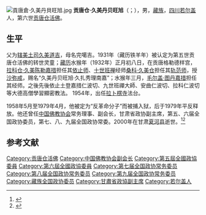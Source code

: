 [[File:貢唐倉·久美丹貝旺旭.jpg|thumb]]
'''贡唐仓·久美丹贝旺旭'''（{{bo|z=གུང་ཐང་ཚང་འཇིགས་མེད་བསྟན་པའི་དབང་ཕྱུག་|w=gung thang tshang 'jigs med bstan pa'i dbang phyug}}；{{bd|1926年|2月|2000年|3月1日}}），男，[[藏族|藏族]]，[[四川|四川]][[若尔盖|若尔盖]]人，第六世[[贡唐仓活佛|贡唐仓活佛]]。

== 生平 ==
父为[[辖美土司|辖美土司]][[久美道吉|久美道吉]]，母名完噶吉。1931年（藏历铁羊年）被认定为第五世贡唐仓活佛的转世灵童；[[藏历|藏历]]水猴年（1932年）正月初八日，在贡唐格勒德样宫，[[拉科仓·久美陈勒嘉措|拉科仓·久美陈勒嘉措]]担任其[[依止师|依止师]]、[[十世班禅|十世班禅]]经师[[桑科·久美仓|桑科·久美仓]]担任其[[轨范师|轨范师]]，授[[沙弥戒|沙弥戒]]，赐名“久美丹贝旺旭·久扎秀理南嘉”；水猴年三月，[[毛尔盖·图丹嘉措|毛尔盖·图丹嘉措]]担任其经师。之後先後依止土登嘉措仁波切、九世班禪大師、安曲仁波切、拉科仁波切等大德高僧學習顯密教法。 1954年，出任[[拉卜楞寺|拉卜楞寺]]法台。

1958年5月至1979年4月，他被定为“反革命分子”而被捕入狱，后于1979年平反释放。他还曾任[[中国佛教协会|中国佛教协会]]常务理事、副会长，甘肃省政协副主席，第五、六届全国政协委员，第七、八、九届全国政协常委。2000年在甘肃[[夏河县|夏河县]]逝世。<ref>{{cite web|url=http://zt.tibet.cn/t/2005focus2/200512005125133036.htm|title=第六世贡唐仓大师久美·丹贝旺旭生平|publisher=中国西藏网|deadurl=yes|archiveurl=https://web.archive.org/web/20130615171218/http://zt.tibet.cn/t/2005focus2/200512005125133036.htm|archivedate=2013-06-15|access-date=2010-11-16}}</ref><ref>{{cite web|url=http://fo.ifeng.com/zhuanti/fojiaozhounian/fojiaorenwu/200909/0928_460_58438.shtml|title=贡唐仓·丹贝旺旭|publisher=凤凰网|access-date=2010-11-16|archive-date=2019-12-03|archive-url=https://web.archive.org/web/20191203120758/https://fo.ifeng.com/zhuanti/fojiaozhounian/fojiaorenwu/200909/0928_460_58438.shtml|dead-url=no}}</ref>

== 参考文献 ==
{{reflist}}

{{Navboxes 
| title  = 贡唐仓·久美丹贝旺旭在[[中国佛教协会|中国佛教协会]]的职务
| list1  =
{{中国佛教协会第四届理事会}}
{{中国佛教协会第五届理事会}}
{{中国佛教协会第六届理事会}}
}}

{{Authority control}}
{{DEFAULTSORT:gong}}
[[Category:贡唐仓活佛|Category:贡唐仓活佛]]
[[Category:中国佛教协会副会长|Category:中国佛教协会副会长]]
[[Category:第五屆全國政協委員|Category:第五屆全國政協委員]]
[[Category:第六屆全國政協委員|Category:第六屆全國政協委員]]
[[Category:第七届全国政协常务委员|Category:第七届全国政协常务委员]]
[[Category:第八届全国政协常务委员|Category:第八届全国政协常务委员]]
[[Category:第九届全国政协常务委员|Category:第九届全国政协常务委员]]
[[Category:藏族全国政协委员|Category:藏族全国政协委员]]
[[Category:甘肅省政協副主席|Category:甘肅省政協副主席]]
[[Category:若尔盖人|Category:若尔盖人]]